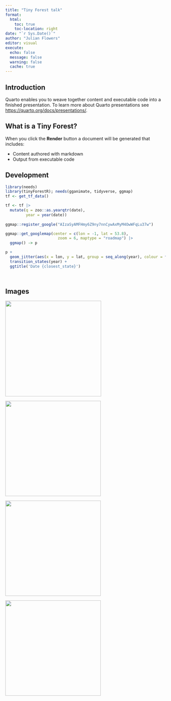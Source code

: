 ```yaml
---
title: "Tiny Forest talk"
format: 
  html:
    toc: true
    toc-location: right
date: "`r Sys.Date()`"
author: "Julian Flowers"
editor: visual
execute: 
  echo: false
  message: false
  warning: false
  cache: true
---
```


## Introduction

Quarto enables you to weave together content and executable code into a finished presentation. To learn more about Quarto presentations see <https://quarto.org/docs/presentations/>.

## What is a Tiny Forest?

When you click the **Render** button a document will be generated that includes:

-   Content authored with markdown
-   Output from executable code

## Development

```r


library(needs)
library(tinyForestR); needs(gganimate, tidyverse, ggmap)
tf <- get_tf_data()

tf <- tf |>
  mutate(q = zoo::as.yearqtr(date), 
         year = year(date))
  
ggmap::register_google("AIzaSyAMFHmy6Z9ny7nnCywAxMyM4OwWFqLu37w")

ggmap::get_googlemap(center = c(lon = -1, lat = 53.8),
                       zoom = 6, maptype = "roadmap") |>
  ggmap() -> p

p +
  geom_jitter(aes(x = lon, y = lat, group = seq_along(year), colour = factor(year)), data = tf, size = 2) +
  transition_states(year) +
  ggtitle('Date {closest_state}')

  


```

## Images

![](images/tf_-1.37191750.964583.png){width="301"}

![](images/tf_-1.05382452.647034.png){fig-align="right" width="300"}

![](images/tf_-0.025264151.4515009.png){width="300"}

![](images/tf_-1.17413952.632139.png){fig-align="right" width="300"}
